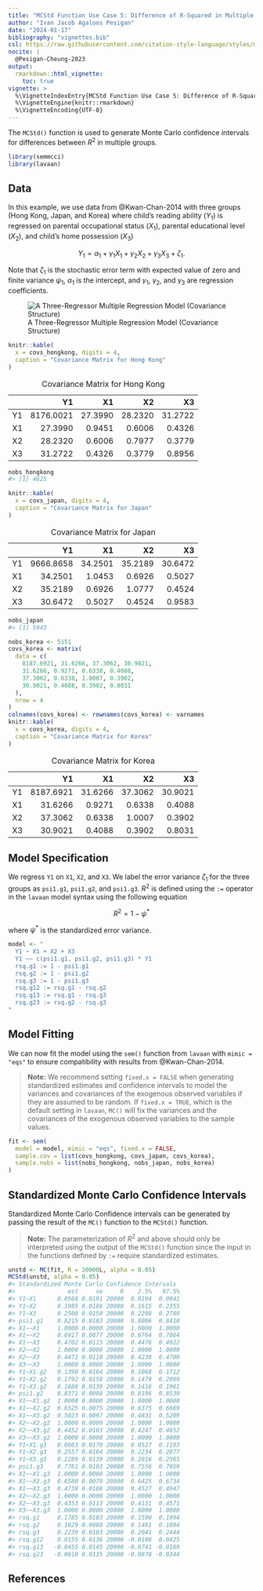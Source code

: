 ```yaml
---
title: "MCStd Function Use Case 5: Difference of R-Squared in Multiple Groups"
author: "Ivan Jacob Agaloos Pesigan"
date: "2024-01-17"
bibliography: "vignettes.bib"
csl: https://raw.githubusercontent.com/citation-style-language/styles/master/apa.csl
nocite: |
  @Pesigan-Cheung-2023
output:
  rmarkdown::html_vignette:
    toc: true
vignette: >
  %\VignetteIndexEntry{MCStd Function Use Case 5: Difference of R-Squared in Multiple Groups}
  %\VignetteEngine{knitr::rmarkdown}
  %\VignetteEncoding{UTF-8}
---
```


<!-- vignettes/mcstd-5-difference-rsq-multigroup.Rmd is generated from .setup/vignettes/mcstd-5-difference-rsq-multigroup.Rmd.orig. Please edit that file -->





The `MCStd()` function is used
to generate Monte Carlo confidence intervals
for differences between $R^{2}$
in multiple groups.


```r
library(semmcci)
library(lavaan)
```

## Data

In this example,
we use data from @Kwan-Chan-2014
with three groups (Hong Kong, Japan, and Korea)
where child's reading ability ($Y_{1}$)
is regressed on
parental occupational status ($X_{1}$),
parental educational level ($X_{2}$), and
child's home possession ($X_{3}$)

$$
    Y_{1}
    =
    \alpha_{1}
    +
    \gamma_{1}
    X_{1}
    +
    \gamma_{2}
    X_{2}
    +
    \gamma_{3}
    X_{3}
    +
    \zeta_{1} .
$$

\noindent Note that $\zeta_{1}$ is the stochastic error term
with expected value of zero
and finite variance $\psi_{1}$,
$\alpha_{1}$ is the intercept,
and $\gamma_{1}$, $\gamma_{2}$, and $\gamma_{3}$
are regression coefficients.

![A Three-Regressor Multiple Regression Model (Covariance Structure)](https://raw.githubusercontent.com/jeksterslab/semmcci/main/.setup/latex/figures/png/kwan-2011-example-1.png)




```r
knitr::kable(
  x = covs_hongkong, digits = 4,
  caption = "Covariance Matrix for Hong Kong"
)
```



Table: Covariance Matrix for Hong Kong

|   |        Y1|      X1|      X2|      X3|
|:--|---------:|-------:|-------:|-------:|
|Y1 | 8176.0021| 27.3990| 28.2320| 31.2722|
|X1 |   27.3990|  0.9451|  0.6006|  0.4326|
|X2 |   28.2320|  0.6006|  0.7977|  0.3779|
|X3 |   31.2722|  0.4326|  0.3779|  0.8956|



```r
nobs_hongkong
#> [1] 4625
```




```r
knitr::kable(
  x = covs_japan, digits = 4,
  caption = "Covariance Matrix for Japan"
)
```



Table: Covariance Matrix for Japan

|   |        Y1|      X1|      X2|      X3|
|:--|---------:|-------:|-------:|-------:|
|Y1 | 9666.8658| 34.2501| 35.2189| 30.6472|
|X1 |   34.2501|  1.0453|  0.6926|  0.5027|
|X2 |   35.2189|  0.6926|  1.0777|  0.4524|
|X3 |   30.6472|  0.5027|  0.4524|  0.9583|



```r
nobs_japan
#> [1] 5943
```


```r
nobs_korea <- 5151
covs_korea <- matrix(
  data = c(
    8187.6921, 31.6266, 37.3062, 30.9021,
    31.6266, 0.9271, 0.6338, 0.4088,
    37.3062, 0.6338, 1.0007, 0.3902,
    30.9021, 0.4088, 0.3902, 0.8031
  ),
  nrow = 4
)
colnames(covs_korea) <- rownames(covs_korea) <- varnames
knitr::kable(
  x = covs_korea, digits = 4,
  caption = "Covariance Matrix for Korea"
)
```



Table: Covariance Matrix for Korea

|   |        Y1|      X1|      X2|      X3|
|:--|---------:|-------:|-------:|-------:|
|Y1 | 8187.6921| 31.6266| 37.3062| 30.9021|
|X1 |   31.6266|  0.9271|  0.6338|  0.4088|
|X2 |   37.3062|  0.6338|  1.0007|  0.3902|
|X3 |   30.9021|  0.4088|  0.3902|  0.8031|



## Model Specification

We regress `Y1` on `X1`, `X2`, and `X3`.
We label the error variance
$\zeta_{1}$
for the three groups as
`psi1.g1`, `psi1.g2`, and `psi1.g3`.
$R^{2}$
is defined using the `:=` operator
in the `lavaan` model syntax
using the following equation

$$
    R^{2}
    =
    1 - \psi^{\ast}
$$

\noindent where $\psi^{\ast}$
is the standardized error variance.


```r
model <- "
  Y1 ~ X1 + X2 + X3
  Y1 ~~ c(psi1.g1, psi1.g2, psi1.g3) * Y1
  rsq.g1 := 1 - psi1.g1
  rsq.g2 := 1 - psi1.g2
  rsq.g3 := 1 - psi1.g3
  rsq.g12 := rsq.g1 - rsq.g2
  rsq.g13 := rsq.g1 - rsq.g3
  rsq.g23 := rsq.g2 - rsq.g3
"
```

## Model Fitting

We can now fit the model using the `sem()` function from `lavaan`
with `mimic = "eqs"`
to ensure compatibility with results from @Kwan-Chan-2014.

> **Note:** We recommend setting `fixed.x = FALSE`
> when generating standardized estimates and confidence intervals
> to model the variances and covariances of the exogenous observed variables
> if they are assumed to be random.
> If `fixed.x = TRUE`, which is the default setting in `lavaan`,
> `MC()` will fix the variances and the covariances
> of the exogenous observed variables to the sample values.


```r
fit <- sem(
  model = model, mimic = "eqs", fixed.x = FALSE,
  sample.cov = list(covs_hongkong, covs_japan, covs_korea),
  sample.nobs = list(nobs_hongkong, nobs_japan, nobs_korea)
)
```

## Standardized Monte Carlo Confidence Intervals

Standardized Monte Carlo Confidence intervals can be generated by passing the result of the `MC()` function to the `MCStd()` function.

> **Note:** The parameterization of $R^{2}$ and above
> should only be interpreted using the output of the `MCStd()` function
> since the input in the functions defined by `:=`
> require standardized estimates.


```r
unstd <- MC(fit, R = 20000L, alpha = 0.05)
MCStd(unstd, alpha = 0.05)
#> Standardized Monte Carlo Confidence Intervals
#>               est     se     R    2.5%   97.5%
#> Y1~X1      0.0568 0.0191 20000  0.0194  0.0941
#> Y1~X2      0.1985 0.0186 20000  0.1615  0.2355
#> Y1~X3      0.2500 0.0150 20000  0.2208  0.2789
#> psi1.g1    0.8215 0.0103 20000  0.8006  0.8410
#> X1~~X1     1.0000 0.0000 20000  1.0000  1.0000
#> X1~~X2     0.6917 0.0077 20000  0.6764  0.7064
#> X1~~X3     0.4702 0.0115 20000  0.4476  0.4922
#> X2~~X2     1.0000 0.0000 20000  1.0000  1.0000
#> X2~~X3     0.4471 0.0118 20000  0.4238  0.4700
#> X3~~X3     1.0000 0.0000 20000  1.0000  1.0000
#> Y1~X1.g2   0.1390 0.0164 20000  0.1068  0.1712
#> Y1~X2.g2   0.1792 0.0158 20000  0.1479  0.2099
#> Y1~X3.g2   0.1688 0.0139 20000  0.1416  0.1961
#> psi1.g2    0.8371 0.0088 20000  0.8196  0.8539
#> X1~~X1.g2  1.0000 0.0000 20000  1.0000  1.0000
#> X1~~X2.g2  0.6525 0.0075 20000  0.6375  0.6669
#> X1~~X3.g2  0.5023 0.0097 20000  0.4831  0.5209
#> X2~~X2.g2  1.0000 0.0000 20000  1.0000  1.0000
#> X2~~X3.g2  0.4452 0.0103 20000  0.4247  0.4652
#> X3~~X3.g2  1.0000 0.0000 20000  1.0000  1.0000
#> Y1~X1.g3   0.0863 0.0170 20000  0.0527  0.1193
#> Y1~X2.g3   0.2557 0.0164 20000  0.2234  0.2877
#> Y1~X3.g3   0.2289 0.0139 20000  0.2016  0.2565
#> psi1.g3    0.7761 0.0103 20000  0.7556  0.7959
#> X1~~X1.g3  1.0000 0.0000 20000  1.0000  1.0000
#> X1~~X2.g3  0.6580 0.0079 20000  0.6425  0.6734
#> X1~~X3.g3  0.4738 0.0108 20000  0.4527  0.4947
#> X2~~X2.g3  1.0000 0.0000 20000  1.0000  1.0000
#> X2~~X3.g3  0.4353 0.0113 20000  0.4131  0.4571
#> X3~~X3.g3  1.0000 0.0000 20000  1.0000  1.0000
#> rsq.g1     0.1785 0.0103 20000  0.1590  0.1994
#> rsq.g2     0.1629 0.0088 20000  0.1461  0.1804
#> rsq.g3     0.2239 0.0103 20000  0.2041  0.2444
#> rsq.g12    0.0155 0.0136 20000 -0.0108  0.0425
#> rsq.g13   -0.0455 0.0145 20000 -0.0741 -0.0169
#> rsq.g23   -0.0610 0.0135 20000 -0.0878 -0.0344
```

## References
